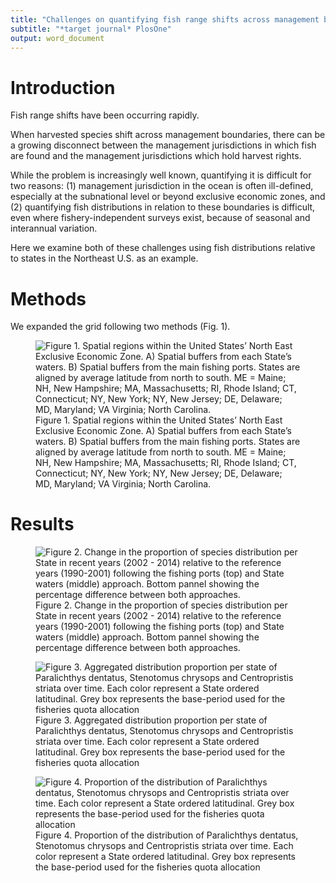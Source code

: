 ```yaml
---
title: "Challenges on quantifying fish range shifts across management boundaries"
subtitle: "*target journal* PlosOne"
output: word_document
---
```



<!-- # Journals -->
<!-- Ecography, ecology oriented -->
<!-- -	Conservation biology, -->
<!-- -	Fisheries journals; Fisheries -->

<!-- # Extra Ideas… -->

<!-- - Expanding from US to international -->
<!-- - Fishing communities and processing plans are fixed in time and space (e.g., Salmon in Canada, Peruvian anchoveta) -->



# Introduction

Fish range shifts have been occurring rapidly.  

When harvested species shift across management boundaries, there can be a growing disconnect between the management jurisdictions in which fish are found and the management jurisdictions which hold harvest rights.  

While the problem is increasingly well known, quantifying it is difficult for two reasons: (1) management jurisdiction in the ocean is often ill-defined, especially at the subnational level or beyond exclusive economic zones, and (2) quantifying fish distributions in relation to these boundaries is difficult, even where fishery-independent surveys exist, because of seasonal and interannual variation.

Here we examine both of these challenges using fish distributions relative to states in the Northeast U.S. as an example.

# Methods

We expanded the grid following two methods (Fig. 1).

![Figure 1. Spatial regions within the United States' North East Exclusive Economic Zone. A) Spatial buffers from each State's waters. B) Spatial buffers from the main fishing ports. States are aligned by average latitude from north to south. ME = Maine; NH, New Hampshire; MA, Massachusetts; RI, Rhode Island; CT, Connecticut; NY, New York; NY, New Jersey; DE, Delaware; MD, Maryland; VA Virginia; North Carolina.](/Volumes/Enterprise/Data/AcrossBoundaries/Results/Figures/F1_buffer_figure.jpg)

# Results

![Figure 2. Change in the proportion of species distribution per State in recent years (2002 - 2014) relative to the reference years (1990-2001) following the fishing ports (top) and State waters (middle) approach. Bottom pannel showing the percentage difference between both approaches. ](/Volumes/Enterprise/Data/AcrossBoundaries/Results/Figures/F2_proportion_chg_diff.jpg)



![Figure 3. Aggregated distribution proportion per state of Paralichthys dentatus, Stenotomus chrysops and Centropristis striata over time. Each color represent a State ordered latitudinal. Grey box represents the base-period used for the fisheries quota allocation ](/Volumes/Enterprise/Data/AcrossBoundaries/Results/Figures/F3_area_plot_avg_agg_sptl.jpg)




![Figure 4. Proportion of the distribution of Paralichthys dentatus, Stenotomus chrysops and Centropristis striata over time. Each color represent a State ordered latitudinal. Grey box represents the base-period used for the fisheries quota allocation ](/Volumes/Enterprise/Data/AcrossBoundaries/Results/Figures/F4_area_plot_avg_spp_sptl.jpg)



